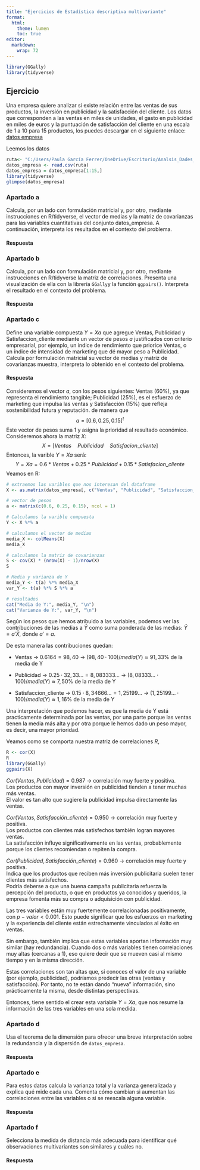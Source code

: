 ```yaml
---
title: "Ejercicios de Estadística descriptiva multivariante"
format:
  html:
    theme: lumen
    toc: true
editor: 
  markdown: 
    wrap: 72
---
```


```r
library(GGally)
library(tidyverse)
```

## Ejercicio

Una empresa quiere analizar si existe relación entre las ventas de sus
productos, la inversión en publicidad y la satisfacción del cliente. Los
datos que corresponden a las ventas en miles de unidades, el gasto en
publicidad en miles de euros y la puntuación de satisfacción del cliente
en una escala de 1 a 10 para 15 productos, los puedes descargar en el
siguiente enlace: [datos
empresa](https://github.com/igmuib/Practica_AD/blob/main/datos_empresa.csv)

Leemos los datos

```r
ruta<- "C:/Users/Paula García Ferrer/OneDrive/Escritorio/Analsis_Dades_Multi/Analisis_Dades/Taller1/datos_empresa.csv"
datos_empresa <- read.csv(ruta)
datos_empresa = datos_empresa[1:15,]
library(tidyverse)
glimpse(datos_empresa)
```

### Apartado a

Calcula, por un lado con formulación matricial y, por otro, mediante
instrucciones en R/tidyverse, el vector de medias y la matriz de
covarianzas para las variables cuantitativas del conjunto datos_empresa.
A continuación, interpreta los resultados en el contexto del problema.

#### Respuesta

### Apartado b

Calcula, por un lado con formulación matricial y, por otro, mediante
instrucciones en R/tidyverse la matriz de correlaciones. Presenta una
visualización de ella con la librería `GGally`y la función `ggpairs()`.
Interpreta el resultado en el contexto del problema.

#### Respuesta

### Apartado c

Define una variable compuesta $Y=Xa$ que agregue Ventas, Publicidad y
Satisfaccion_cliente mediante un vector de pesos $a$ justificados con
criterio empresarial, por ejemplo, un índice de rendimiento que priorice
Ventas, o un índice de intensidad de marketing que dé mayor peso a
Publicidad. Calcula por formulación matricial su vector de medias y
matriz de covarianzas muestra, interpreta lo obtenido en el contexto del
problema.

#### Respuesta

Consideremos el vector $a$, con los pesos siguientes: Ventas $(60 \%)$,
ya que representa el rendimiento tangible; Publicidad $(25 \%)$, es el
esfuerzo de marketing que impulsa las ventas y Satisfacción $(15 \%)$
que refleja sostenibilidad futura y reputación. de manera que $$
a=[0.6, 0.25, 0.15]^t
$$ Este vector de pesos suma 1 y asigna la prioridad al resultado
económico. Consideremos ahora la matriz $X$: $$
X = [Ventas \quad Publicidad \quad Satisfacion\_cliente]
$$ Entonces, la varible $Y=Xa$ será: $$
Y = Xa = 0.6*Ventas + 0.25*Publicidad + 0.15*Satisfacion\_cliente
$$ Veamos en R:

```r
# extraemos las varibles que nos interesan del dataframe
X <- as.matrix(datos_empresa[, c("Ventas", "Publicidad", "Satisfaccion_cliente")])

# vector de pesos
a <- matrix(c(0.6, 0.25, 0.15), ncol = 1)

# Calculamos la varible compuesta
Y <- X %*% a

# calculamos el vector de medias
media_X <- colMeans(X)
media_X

# calculamos la matriz de covarianzas
S <- cov(X) * (nrow(X) - 1)/nrow(X)
S

# Media y varianza de Y
media_Y <- t(a) %*% media_X
var_Y <- t(a) %*% S %*% a

# resultados
cat("Media de Y:", media_Y, "\n")
cat("Varianza de Y:", var_Y, "\n")
```

Según los pesos que hemos atribuido a las variables, podemos ver las
contribuciones de las medias a $\bar{Y}$ como suma ponderada de las
medias: $\bar{Y} = a'\bar{X}$, donde $a' = a$.

De esta manera las contribuciones quedan:

-    Ventas -\> $0.6  164 = 98,40$ -\>
    $(98,40 \cdot 100)/media(Y) \approx 91,33 \%$ de la media de Y

-   Publicidad -\> $0.25 \cdot 32,33... = 8,083333...$ -\>
    $(8,08333... \cdot 100)/media(Y) \approx 7,50 \%$ de la media de Y

-   Satisfaccion_cliente -\> $0.15 \cdot 8,34666... = 1,25199...$ -\>
    $(1,25199... \cdot 100)/media(Y) \approx 1,16 \%$ de la media de Y

Una interpretación que podemos hacer, es que la media de Y está
practicamente determinada por las ventas, por una parte porque las
ventas tienen la media más alta y por otra porque le hemos dado un peso
mayor, es decir, una mayor prioridad.

Veamos como se comporta nuestra matriz de correlaciones $R$,

```r
R <- cor(X)
R
library(GGally)
ggpairs(X)
```

$Cor(Ventas, Publicidad) = 0.987$ -\> correlación muy fuerte y
positiva.\
Los productos con mayor inversión en publicidad tienden a tener muchas
más ventas.\
El valor es tan alto que sugiere la publicidad impulsa directamente las
ventas.

$Cor(Ventas, Satisfacción\_cliente) = 0.950$ -\> correlación muy fuerte
y positiva.\
Los productos con clientes más satisfechos también logran mayores
ventas.\
La satisfacción influye significativamente en las ventas, probablemente
porque los clientes recomiendan o repiten la compra.

$Cor(Publicidad, Satisfacción\_cliente) = 0.960$ -\> correlación muy
fuerte y positiva.\
Indica que los productos que reciben más inversión publicitaria suelen
tener clientes más satisfechos.\
Podría deberse a que una buena campaña publicitaria refuerza la
percepción del producto, o que en productos ya conocidos y queridos, la
empresa fomenta más su compra o adquisición con publicidad.

Las tres variables están muy fuertemente correlacionadas positivamente,
con $p-valor <0.001$. Esto puede significar que los esfuerzos en
marketing y la experiencia del cliente están estrechamente vinculados al
éxito en ventas.

Sin embargo, también implica que estas variables aportan información muy
similar (hay redundancia). Cuando dos o más variables tienen
correlaciones muy altas (cercanas a 1), eso quiere decir que se mueven
casi al mismo tiempo y en la misma dirección.

Estas correlaciones son tan altas que, si conoces el valor de una
variable (por ejemplo, publicidad), podríamos predecir las otras (ventas
y satisfacción). Por tanto, no te están dando “nueva” información, sino
prácticamente la misma, desde distintas perspectivas.

Entonces, tiene sentido el crear esta variable $Y = Xa$, que nos resume
la información de las tres variables en una sola medida.

### Apartado d

Usa el teorema de la dimensión para ofrecer una breve interpretación
sobre la redundancia y la dispersión de `datos_empresa`.

#### Respuesta

### Apartado e

Para estos datos calcula la varianza total y la varianza generalizada y
explica qué mide cada una. Comenta cómo cambian si aumentan las
correlaciones entre las variables o si se reescala alguna variable.

#### Respuesta

### Apartado f

Selecciona la medida de distancia más adecuada para identificar qué
observaciones multivariantes son similares y cuáles no.

#### Respuesta
